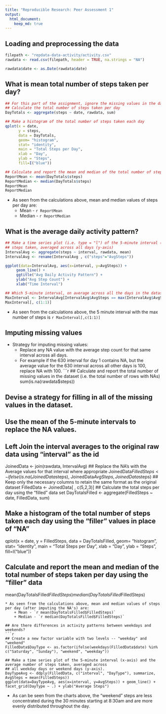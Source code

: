 ```yaml
---
title: "Reproducible Research: Peer Assessment 1"
output: 
  html_document:
    keep_md: true
---
```



## Loading and preprocessing the data
```r
filepath <- "repdata-data-activity/activity.csv"
rawdata <- read.csv(filepath, header = TRUE, na.strings = "NA")

rawdata$date <- as.Date(rawdata$date)

```


## What is mean total number of steps taken per day?
```r
## For this part of the assignment, ignore the missing values in the dataset.
## Calculate the total number of steps taken per day
DayTotals <- aggregate(steps ~ date, rawdata, sum)

## Make a histogram of the total number of steps taken each day
qplot(x = date,
	  y = steps,
	  data = DayTotals,
      geom= "histogram",
	  stat= "identity",
      main = "Total Steps per Day",
      xlab = "Day",
	  ylab = "Steps",
	  fill=I("blue"))

## Calculate and report the mean and median of the total number of steps taken per day
ReportMean <- mean(DayTotals$steps)
ReportMedian <- median(DayTotals$steps)
ReportMean 
ReportMedian 
```


* As seen from the calculations above, mean and median values of steps per day are:  
    + Mean - `r ReportMean`
    + Median - `r ReportMedian`

## What is the average daily activity pattern?
```r
## Make a time series plot (i.e. type = "l") of the 5-minute interval (x-axis) and the average number of
## steps taken, averaged across all days (y-axis)
IntervalAvg <- aggregate(steps ~ interval, rawdata, mean)
IntervalAvg <- rename(IntervalAvg , c("steps"="AvgSteps"))

ggplot(data=IntervalAvg, aes(x=interval, y=AvgSteps)) +
	 geom_line() +
	 ggtitle("Avg Daily Activity Pattern") +
	 ylab("Avg Step Count") +
	 xlab("Time Interval")

## Which 5-minute interval, on average across all the days in the dataset, contains the maximum number of steps?
MaxInterval <- IntervalAvg[IntervalAvg$AvgSteps == max(IntervalAvg$AvgSteps),]
MaxInterval[, c(1:1)]
```
* As seen from the calculations above, the 5 minute interval with the max number of steps is `r MaxInterval[,c(1:1)]`
    
## Imputing missing values
* Strategy for imputing missing values:  
    + Replace any NA value with the average step count for that same interval across all days.  
    + For example if the 630 interval for day 1 contains NA, but the average value for the 630 interval across all other days is 100, replace NA with 100.
```r
## Calculate and report the total number of missing values in the dataset (i.e. the total number of rows with NAs)
sum(is.na(rawdata$steps))

## Devise a strategy for filling in all of the missing values in the dataset.
## Use the mean of the 5-minute intervals to replace the NA values.
## Left Join the interval averages to the original raw data using "interval" as the id
JoinedData <- join(rawdata, IntervalAvg)
## Replace the NA's with the Average values for that interval where appropriate
JoinedData$FilledSteps <- ifelse(is.na(JoinedData$steps), JoinedData$AvgSteps, JoinedData$steps)
## Keep only the necessary columns to retain the same format as the original dataset
FilledData <- JoinedData[ , c(5,2,3)]
## Calculate the total steps per day using the "filled" data set
DayTotalsFilled <- aggregate(FilledSteps ~ date, FilledData, sum)

## Make a histogram of the total number of steps taken each day using the "filler" values in place of "NA"
qplot(x = date,
	  y = FilledSteps,
	  data = DayTotalsFilled,
      geom= "histogram",
	  stat= "identity",
      main = "Total Steps per Day",
      xlab = "Day",
	  ylab = "Steps",
	  fill=I("blue"))

## Calculate and report the mean and median of the total number of steps taken per day using the "filler" data
mean(DayTotalsFilled$FilledSteps)
median(DayTotalsFilled$FilledSteps)
```
* As seen from the calculations above, mean and median values of steps per day (after imputing the NA's) are:  
    + Mean - `r mean(DayTotalsFilled$FilledSteps)`
    + Median - `r median(DayTotalsFilled$FilledSteps)`

## Are there differences in activity patterns between weekdays and weekends?
```r
## Create a new factor variable with two levels -- "weekday" and "weekend" 
FilledData$DayType <- as.factor(ifelse(weekdays(FilledData$date) %in% c("Saturday", "Sunday"), "weekend", "weekday"))

## Make a time series plot of the 5-minute interval (x-axis) and the average number of steps taken, averaged across
## all weekday days or weekend days (y-axis).
DayTypeAvg <- ddply(FilledData, c("interval", "DayType"), summarize, AvgSteps = mean(FilledSteps))
ggplot(data=DayTypeAvg, aes(x=interval, y=AvgSteps)) + geom_line() + facet_grid(DayType ~ .) + ylab("Average Steps")
```

* As can be seen from the charts above, the "weekend" steps are less concentrated during the 30 minutes starting at 8:30am and are more evenly distributed throughout the day.